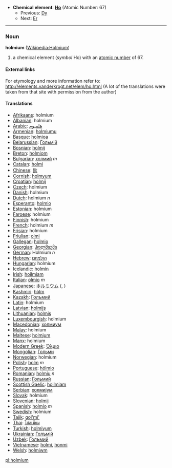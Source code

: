 *'''Chemical element''': '''[[Ho]]''' (Atomic Number: 67)
**Previous: [[Dysprosium|Dy]]
**Next: [[Erbium|Er]]
----
=== Noun ===
'''holmium''' ([[en:Holmium|Wikipedia:Holmium]])

# a chemical element (''symbol'' Ho) with an [[atomic number]] of 67.

====External links====
For etymology and more information refer to:
http://elements.vanderkrogt.net/elem/ho.html
(A lot of the translations were taken from that site with permission from the author)

==== Translations ====
*[[Afrikaans]]: holmium
*[[Albanian]]: holmium
*[[Arabic]]: [[هلميوم]]
*[[Armenian]]: [[holmiumu]]
*[[Basque]]: [[holmioa]]
*[[Belarussian]]: [[Гольмiй]]
*[[Bosnian]]: [[holmij]]
*[[Breton]]: [[holmiom]]
*[[Bulgarian]]: [[холмий]] ''m''
*[[Catalan]]: [[holmi]]
*[[Chinese]]: [[鈥]]
*[[Cornish]]: [[holmyum]]
*[[Croatian]]: [[holmij]]
*[[Czech]]: holmium
*[[Danish]]: holmium
*[[Dutch]]: holmium ''n''
*[[Esperanto]]: [[holmio]]
*[[Estonian]]: holmium
*[[Faroese]]: holmium
*[[Finnish]]: holmium
*[[French]]: holmium ''m''
*[[Frisian]]: holmium
*[[Friulian]]: [[olmi]]
*[[Gallegan]]: [[holmio]]
*[[Georgian]]: [[ჰოლმიუმი]]
*[[German]]: Holmium ''n''
*[[Hebrew]]: [[הולמיום]]
*[[Hungarian]]: holmium
*[[Icelandic]]: [[holmín]]
*[[Irish]]: [[hoilmiam]]
*[[Italian]]: [[olmio]] ''m''
*[[Japanese]]: [[ホルミウム]] ([[]], )
*[[Kashmiri]]: [[hòlm]]
*[[Kazakh]]: [[Голъмий]]
*[[Latin]]: holmium
*[[Latvian]]: [[holmijs]]
*[[Lithuanian]]: [[holmis]]
*[[Luxembourgish]]: holmium
*[[Macedonian]]: [[холмиум]]
*[[Malay]]: holmium
*[[Maltese]]: [[holmjum]]
*[[Manx]]: holmium
*[[Modern Greek]]: [[Όλμιο]] '' ''
*[[Mongolian]]: [[Гольми]]
*[[Norwegian]]: holmium
*[[Polish]]: [[holm]] ''m''
*[[Portuguese]]: [[hólmio]]
*[[Romanian]]: [[holmiu]] ''n''
*[[Russian]]: [[Гольмий]] '' ''
*[[Scottish Gaelic]]: [[hoilmiam]]
*[[Serbian]]: [[холмиjум]]
*[[Slovak]]: holmium
*[[Slovenian]]: [[holmij]]
*[[Spanish]]: [[holmio]] ''m''
*[[Swedish]]: holmium
*[[Tajik]]: [[gol'mi']]
*[[Thai]]: [[โฮลเมียม]]
*[[Turkish]]: [[holmiyum]]
*[[Ukrainian]]: [[Голъмiй]]
*[[Uzbek]]: [[Голъмий]]
*[[Vietnamese]]: [[holmi]], [[honmi]]
*[[Welsh]]: [[holmiwm]]

[[pl:holmium]]
